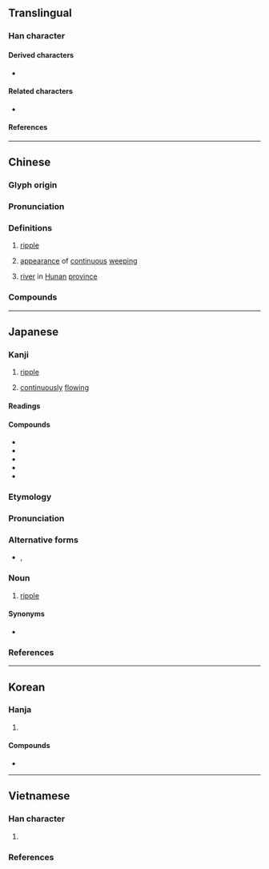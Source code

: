 {{also|涟}}
{{character info/new}}
{{character info/new|0xf992}}
==Translingual==

===Han character===
{{Han char|rn=85|rad=水|as=11|sn=14|four=35130|canj=EYJJ|ids=⿰氵連}}

====Derived characters====
* {{l|mul|[[𢣣]], [[𬮖]]}}

====Related characters====
* {{l|mul|涟}} {{q|[[Simplified Chinese]]}}

====References====
{{Han ref|kx=0646.210|dkj=18155|dj=1056.020|hdz=31695.030|uh=6F23}}
{{Han ref|uh=F992}}

----

==Chinese==
{{zh-forms|s=涟}}
{{zh-wp|zh:漣水 (湘江支流)}}

===Glyph origin===
{{Han etym}}
{{Han compound|水|連|alt1=氵|c1=s|c2=p|t1=water|ls=psc}}

===Pronunciation===
{{zh-pron
|m=lián
|c=lin4
|mn=liân
|mc=y
|oc=y
|cat=n,a,pn
}}

===Definitions===
{{zh-hanzi}}

# {{lb|zh|of water}} [[ripple]]
# [[appearance]] of [[continuous]] [[weeping]]
# {{zh-div|水}} [[river]] in [[Hunan]] [[province]]

===Compounds===
{{zh-der|楊漣|泣血漣如|淪漣|清漣|漣洏|漣洳|漣漣|漣漪|漪漣|漣波|漣水}}

----

==Japanese==

===Kanji===
{{ja-kanji|rs=水11}}

# [[ripple]]
# {{lb|sort=れんれん|ja|of|_|tears}} [[continuous]]ly [[flow]]ing

====Readings====
{{ja-readings
|goon=れん
|kanon=れん
|kun=さざなみ-
}}

====Compounds====
{{der-top3|Compounds}}
* {{ja-r|砂%漣|さ%れん|[[sand]] [[ripple]]}}
* {{ja-r|漣%漪|れん%い|[[ripple]]}}
* {{ja-r|漣%音|れん%おん|[[mordent]]}}
* {{ja-r|漣%痕|れん%こん|[[ripple mark]]}}
* {{ja-r|漣%漣|れん%れん|(''of tears'') [[continuous]]ly [[flow]]ing}}
{{der-bottom}}

===Etymology===
{{ja-kanjitab|さざなみ|yomi=k}}
{{prefix|sort=さざなみ|ja|細|tr1=saza-|t1=small|波|tr2=nami|t2=wave}}

===Pronunciation===
{{ja-pron|yomi=k|さざなみ|acc=0|acc_ref=DJR,NHK}}

===Alternative forms===
* {{ja-l|細波}}, {{ja-l|小波}}

===Noun===
{{ja-noun|さざなみ}}

# [[ripple]]

====Synonyms====
* {{ja-r|漣漪|れんい}}

===References===
<references/>

----

==Korean==

===Hanja===
{{ko-hanja|련||연}}

# {{defn|lang=ko|sort=水11}}

====Compounds====
{{der-top3|Compounds}}
* {{ko-l|연흔|漣痕}}
{{der-bottom}}

----

==Vietnamese==

===Han character===
{{vi-readings|rs=水11
|hanviet=liên-gdhn;genibrel
|phienthiet=靈年 linh niên
|nom=trơn-tdcndg, lăn-gdhn, liên-btcn
}}

# {{defn|lang=vi|sort=水11}}

===References===
<references/>